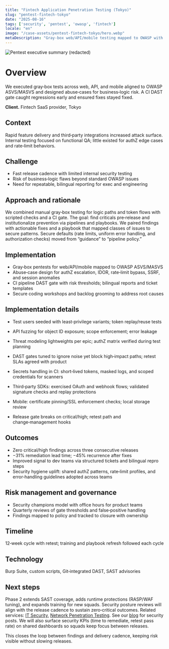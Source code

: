 ```yaml
---
title: "Fintech Application Penetration Testing (Tokyo)"
slug: "pentest-fintech-tokyo"
date: "2025-08-16"
tags: ['security', 'pentest', 'owasp', 'fintech']
locale: "en"
image: "/case-assets/pentest-fintech-tokyo/hero.webp"
metaDescription: "Gray-box web/API/mobile testing mapped to OWASP with a CI DAST gate. Three releases hit zero critical/high with faster remediation and bilingual reporting."
---
```

![Pentest executive summary (redacted)](/case-assets/pentest-fintech-tokyo/hero.webp "Executive Summary")

# Overview
We executed gray‑box tests across web, API, and mobile aligned to OWASP ASVS/MASVS and designed abuse‑cases for business‑logic risk. A CI DAST gate caught regressions early and ensured fixes stayed fixed.

**Client.** Fintech SaaS provider, Tokyo

## Context
Rapid feature delivery and third‑party integrations increased attack surface. Internal testing focused on functional QA; little existed for authZ edge cases and rate‑limit behaviors.

## Challenge
- Fast release cadence with limited internal security testing
- Risk of business‑logic flaws beyond standard OWASP issues
- Need for repeatable, bilingual reporting for exec and engineering

## Approach and rationale
We combined manual gray‑box testing for logic paths and token flows with scripted checks and a CI gate. The goal: find criticals pre‑release and institutionalize prevention via pipelines and playbooks.
We paired findings with actionable fixes and a playbook that mapped classes of issues to secure patterns. Secure defaults (rate limits, uniform error handling, and authorization checks) moved from “guidance” to “pipeline policy.”


## Implementation
- Gray‑box pentests for web/API/mobile mapped to OWASP ASVS/MASVS
- Abuse‑case design for authZ escalation, IDOR, rate‑limit bypass, SSRF, and session anomalies
- CI pipeline DAST gate with risk thresholds; bilingual reports and ticket templates
- Secure coding workshops and backlog grooming to address root causes

## Implementation details
- Test users seeded with least‑privilege variants; token replay/reuse tests
- API fuzzing for object ID exposure; scope enforcement; error leakage
- Threat modeling lightweights per epic; authZ matrix verified during test planning
- DAST gates tuned to ignore noise yet block high‑impact paths; retest SLAs agreed with product

- Secrets handling in CI: short‑lived tokens, masked logs, and scoped credentials for scanners
- Third‑party SDKs: exercised OAuth and webhook flows; validated signature checks and replay protections

- Mobile: certificate pinning/SSL enforcement checks; local storage review
- Release gate breaks on critical/high; retest path and change‑management hooks

## Outcomes
- Zero critical/high findings across three consecutive releases
- −31% remediation lead time; −45% recurrence after fixes
- Improved signal to dev teams via structured tickets and bilingual repro steps
- Security hygiene uplift: shared authZ patterns, rate‑limit profiles, and error‑handling guidelines adopted across teams

## Risk management and governance
- Security champions model with office hours for product teams
- Quarterly reviews of gate thresholds and false‑positive handling
- Findings mapped to policy and tracked to closure with ownership

## Timeline
12‑week cycle with retest; training and playbook refresh followed each cycle

## Technology
Burp Suite, custom scripts, Git‑integrated DAST, SAST advisories

## Next steps
Phase 2 extends SAST coverage, adds runtime protections (RASP/WAF tuning), and expands training for new squads. Security posture reviews will align with the release cadence to sustain zero‑critical outcomes. Related services: [IT Security](/services/it-security), [Network Penetration Testing](/services/network-penetration-testing). See our [blog](/blog) for security posts.
We will also surface security KPIs (time to remediate, retest pass rate) on shared dashboards so squads keep focus between releases.

This closes the loop between findings and delivery cadence, keeping risk visible without slowing releases.


